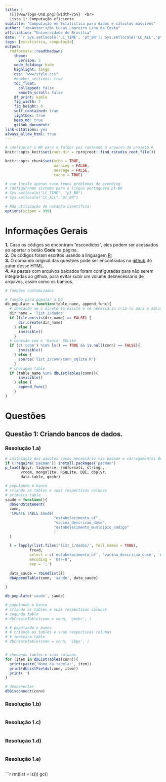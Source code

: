 ```yaml
---
title: |
  ![](www/logo-UnB.png){width=75%}  <br>
  Lista 1: Computação eficiente
subtitle: "Computação em Estatística para dados e cálculos massivos"
author: "<b>Autor:</b> Lucas Loureiro Lino da Costa"
affiliation: "Universidade de Brasília"
date: "`r Sys.setlocale('LC_TIME', 'pt_BR'); Sys.setlocale('LC_ALL','pt_BR'); format(Sys.Date(), '%d de %B de %Y')`"
tags: [estatística, computação]
output:
  rmdformats::readthedown:
    theme: 
      version: 3
    code_folding: hide
    highlight: tango
    css: "www/style.css"
    #number_sections: true
    toc_float:
      collapsed: false
      smooth_scroll: false
    df_print: kable
    fig_width: 7
    fig_height: 6
    self_contained: true
    lightbox: true
    keep_md: true
    github_document:
link-citations: yes
always_allow_html: true
---
```


<!-- YAML acima!!!-->


<!-- knitr config-->
```r
# configurar o WD para o folder pai contendo o arquivo do projeto R
knitr::opts_knit$set(root.dir = rprojroot::find_rstudio_root_file())

knitr::opts_chunk$set(echo = TRUE,
                      warning = FALSE,
                      message = FALSE,
                      cache = TRUE)

# use locale apenas caso tenha problemas de econding
# Configurando sistema para a língua portuguesa pt-BR
# Sys.setlocale("LC_TIME", "pt_BR")
# Sys.setlocale("LC_ALL","pt_BR")

# Não utilização de notação científica:
options(scipen = 999)
```

# Informações Gerais

**1.** Caso os códigos se encontram "escondidos", eles podem ser acessados ao apertar o botão **Code** na página.  
**2.** Os códigos foram escritos usando a linguagem [R](https://www.r-project.org);  
**3.** O comando original das questões pode ser encontradas no [github](https://github.com/loureirolino/topicos_1/blob/main/assignments/Lista_2.pdf) do autor desse HTML.  
**4.** As pastas com arquivos baixados foram configuradas para não serem integradas ao github, para evitar subir um volume desnecessário de arquivos, assim como os bancos.


```r
# funções customizadas

# função para popular o DB
db_populate = function(table_name, append_func){
  # checando se o diretório existe e se necessário criá-lo para o SQLite
  dir_name = 'list_2/dados'
  if (file.exists(dir_name) == FALSE) {
      dir.create(dir_name)
    } else {
      invisible()
    }
  # conexão com o 'banco' SQLite
  if (c('conn') %in% ls() == TRUE && is.null(conn) == FALSE){
      invisible()
    } else {
      source('list_2/conn/conn_sqlite.R')
    }
  # checagem table
  if (table_name %in% dbListTables(conn)){
      invisible()
    } else {
      append_func()
    }
}
```


# Questões

## Questão 1: Criando bancos de dados. {.tabset .tabset-fade .tabset-pills}

### Resolução 1.a)
```r
# instalação dos pacotes casso necessário via pacman e carregamentos destes
if (!require('pacman')) install.packages('pacman')
p_load(dplyr, tidyverse, rmdformats, stringr, 
       vroom, mongolite, RSQLite, DBI, dbplyr,
       data.table, geobr)

# populando o banco
# criando as tables e suas respectivas colunas
# primeira table
saude = function(){
  dbSendStatement(
  conn,
  'CREATE TABLE saude(
                      "estabelecimento_uf",
                      "vacina_descricao_dose",
                      "estabelecimento_municipio_codigo"
                      )'
  )
  
  l = lapply(list.files('list_1/dados/', full.names = TRUE),
           fread, 
           select = c('estabelecimento_uf', 'vacina_descricao_dose', 'estabelecimento_municipio_codigo'),
           encoding = 'UTF-8',
           sep = ';')
  
  data_saude = rbindlist(l)
  dbAppendTable(conn, 'saude', data_saude)
  
}

db_populate('saude', saude)

# populando o banco
# criando as tables e suas respectivas colunas
# segunda table
# dbCreateTable(conn = conn, 'geobr', )

# # populando o banco
# # criando as tables e suas respectivas colunas
# # terceira table
# dbCreateTable(conn = conn, 'ibge', )


# checando tables e suas colunas
for (item in dbListTables(conn)){
  print(paste('Nome da tabela:', item))
  print(dbListFields(conn, item))
  print('')
}

# desconectar
dbDisconnect(conn)
```

### Resolução 1.b)
```r

```

### Resolução 1.c)
```r

```

### Resolução 1.d)
```r

```

### Resolução 1.e)
```r

```

```r
rm(list = ls())
gc()